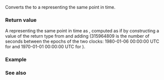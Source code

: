 {{cpp/chrono/gps_clock/title|1=to_utc}}
{{cpp/chrono/gps_clock/navbar}}
{{dcl begin}}
{{dcl|since=c++20|1=
template&lt; class Duration &gt;
static std::chrono::utc_time&lt;std::common_type_t&lt;Duration, std::chrono::seconds&gt;&gt;
    to_utc( const std::chrono::gps_time&lt;Duration&gt;&amp; t ) noexcept;
}}
{{dcl end}}

Converts the {{tt|gps_time}} {{c|t}} to a {{tt|utc_time}} representing the same point in time.

===Return value===
A {{lc|std::chrono::utc_time}} representing the same point in time as {{tt|t}}, computed as if by constructing a value of the return type from {{c|t.time_since_epoch()}} and adding {{c|315964809s}} (315964809 is the number of seconds between the epochs of the two clocks: 1980-01-06 00:00:00 UTC for {{tt|gps_clock}} and 1970-01-01 00:00:00 UTC for {{tt|utc_clock}}).

===Example===
{{example}}

===See also===
{{dsc begin}}
{{dsc inc|cpp/chrono/gps_clock/dsc from_utc}}
{{dsc inc|cpp/chrono/dsc clock_cast}}
{{dsc end}}

{{langlinks|es|ja|ru|zh}}